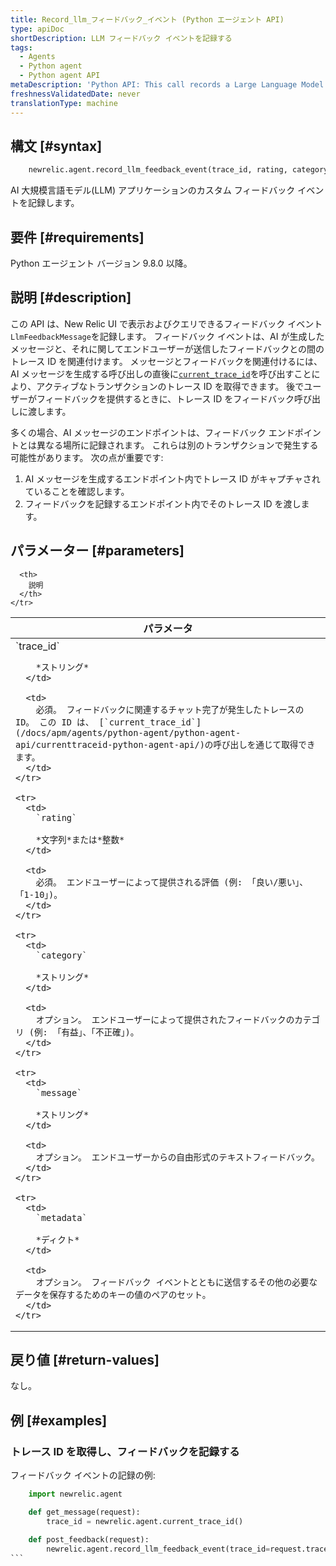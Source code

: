 ```yaml
---
title: Record_llm_フィードバック_イベント (Python エージェント API)
type: apiDoc
shortDescription: LLM フィードバック イベントを記録する
tags:
  - Agents
  - Python agent
  - Python agent API
metaDescription: 'Python API: This call records a Large Language Model (LLM) feedback event for querying in the AI Monitoring UI.'
freshnessValidatedDate: never
translationType: machine
---
```


## 構文 [#syntax]

```py
    newrelic.agent.record_llm_feedback_event(trace_id, rating, category=None, message=None, metadata=None)
```

AI 大規模言語モデル(LLM) アプリケーションのカスタム フィードバック イベントを記録します。

## 要件 [#requirements]

Python エージェント バージョン 9.8.0 以降。

## 説明 [#description]

この API は、New Relic UI で表示およびクエリできるフィードバック イベント`LlmFeedbackMessage`を記録します。 フィードバック イベントは、AI が生成したメッセージと、それに関してエンドユーザーが送信したフィードバックとの間のトレース ID を関連付けます。 メッセージとフィードバックを関連付けるには、AI メッセージを生成する呼び出しの直後に[`current_trace_id`](/docs/apm/agents/python-agent/python-agent-api/currenttraceid-python-agent-api/)を呼び出すことにより、アクティブなトランザクションのトレース ID を取得できます。 後でユーザーがフィードバックを提供するときに、トレース ID をフィードバック呼び出しに渡します。

多くの場合、AI メッセージのエンドポイントは、フィードバック エンドポイントとは異なる場所に記録されます。 これらは別のトランザクションで発生する可能性があります。 次の点が重要です:

1. AI メッセージを生成するエンドポイント内でトレース ID がキャプチャされていることを確認します。
2. フィードバックを記録するエンドポイント内でそのトレース ID を渡します。

## パラメーター [#parameters]

<table>
  <thead>
    <tr>
      <th width="25%">
        パラメータ
      </th>

      <th>
        説明
      </th>
    </tr>
  </thead>

  <tbody>
    <tr>
      <td>
        `trace_id`

        *ストリング*
      </td>

      <td>
        必須。 フィードバックに関連するチャット完了が発生したトレースの ID。 この ID は、 [`current_trace_id`](/docs/apm/agents/python-agent/python-agent-api/currenttraceid-python-agent-api/)の呼び出しを通じて取得できます。
      </td>
    </tr>

    <tr>
      <td>
        `rating`

        *文字列*または*整数*
      </td>

      <td>
        必須。 エンドユーザーによって提供される評価 (例: 「良い/悪い」、「1-10」)。
      </td>
    </tr>

    <tr>
      <td>
        `category`

        *ストリング*
      </td>

      <td>
        オプション。 エンドユーザーによって提供されたフィードバックのカテゴリ (例: 「有益」、「不正確」)。
      </td>
    </tr>

    <tr>
      <td>
        `message`

        *ストリング*
      </td>

      <td>
        オプション。 エンドユーザーからの自由形式のテキストフィードバック。
      </td>
    </tr>

    <tr>
      <td>
        `metadata`

        *ディクト*
      </td>

      <td>
        オプション。 フィードバック イベントとともに送信するその他の必要なデータを保存するためのキーの値のペアのセット。
      </td>
    </tr>
  </tbody>
</table>

## 戻り値 [#return-values]

なし。

## 例 [#examples]

### トレース ID を取得し、フィードバックを記録する

フィードバック イベントの記録の例:

````py
    import newrelic.agent

    def get_message(request):
        trace_id = newrelic.agent.current_trace_id()

    def post_feedback(request):
        newrelic.agent.record_llm_feedback_event(trace_id=request.trace_id, rating=request.rating, metadata= {"my_key": "my_val"})
```
````